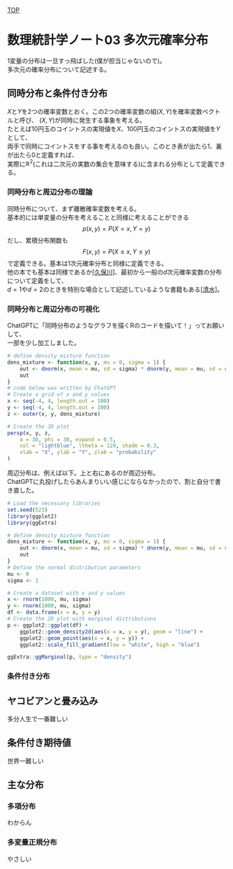 [TOP](https://8-u8.github.io/MathematicalStatistics/)

# 数理統計学ノート03 多次元確率分布
1変量の分布は一旦すっ飛ばした(僕が担当じゃないので)。  
多次元の確率分布について記述する。

## 同時分布と条件付き分布
$X$と$Y$を2つの確率変数とおく。この2つの確率変数の組$(X, Y)$を確率変数ベクトルと呼び、
$(X, Y)$が同時に発生する事象を考える。  
たとえば10円玉のコイントスの実現値を$X$、100円玉のコイントスの実現値を$Y$として、  
両手で同時にコイントスをする事を考えるのも良い。このとき表が出たら1、裏が出たら0と定義すれば、  
実際に$\mathbb{R}^2$(これは二次元の実数の集合を意味する)に含まれる分布として定義できる。  

### 同時分布と周辺分布の理論
同時分布について、まず離散確率変数を考える。  
基本的には単変量の分布を考えることと同様に考えることができる
$$
p(x, y) = P(X = x, Y = y)
$$
だし、累積分布関数も
$$
F(x, y) = P(X \leq x, Y \leq y)
$$
で定義できる。基本は1次元確率分布と同様に定義できる。  
他の本でも基本は同様であるか[[久保川]](https://amzn.asia/d/eRgNHzehttps://amzn.asia/d/eRgNHze)、最初から一般の$d$次元確率変数の分布について定義をして、  
$d=1$や$d=2$のときを特別な場合として記述しているような書籍もある[[清水]](https://8-u8.github.io/MathematicalStatistics/notebook03.html)。



### 同時分布と周辺分布の可視化
ChatGPTに「同時分布のようなグラフを描くRのコードを描いて！」ってお願いして、  
一部を少し加工しました。


```r
# define density mixture function
dens_mixture <- function(x, y, mu = 0, sigma = 1) {
    out <- dnorm(x, mean = mu, sd = sigma) * dnorm(y, mean = mu, sd = sigma)
    out
}
# code below was written by ChatGPT
# Create a grid of x and y values
x <- seq(-4, 4, length.out = 100)
y <- seq(-4, 4, length.out = 100)
z <- outer(x, y, dens_mixture)

# Create the 3D plot
persp(x, y, z,
    a = 30, phi = 30, expand = 0.5,
    col = "lightblue", ltheta = 120, shade = 0.3,
    xlab = "X", ylab = "Y", zlab = "probability"
)

```

周辺分布は、例えば以下。上と右にあるのが周辺分布。  
ChatGPTに丸投げしたらあんまりいい感じにならなかったので、割と自分で書き直した。

```r
# Load the necessary libraries
set.seed(523)
library(ggplot2)
library(ggExtra)

# define density mixture function
dens_mixture <- function(x, y, mu = 0, sigma = 1) {
    out <- dnorm(x, mean = mu, sd = sigma) * dnorm(y, mean = mu, sd = sigma)
    out
}
# Define the normal distribution parameters
mu <- 0
sigma <- 1

# Create a dataset with x and y values
x <- rnorm(1000, mu, sigma)
y <- rnorm(1000, mu, sigma)
df <- data.frame(x = x, y = y)
# Create the 2D plot with marginal distributions
p <- ggplot2::ggplot(df) +
    ggplot2::geom_density2d(aes(x = x, y = y), geom = "line") +
    ggplot2::geom_point(aes(x = x, y = y)) +
    ggplot2::scale_fill_gradient(low = "white", high = "blue")

ggExtra::ggMarginal(p, type = "density")


```



### 条件付き分布




## ヤコビアンと畳み込み
多分人生で一番難しい


## 条件付き期待値
世界一難しい


## 主な分布

### 多項分布
わからん


### 多変量正規分布
やさしい

 